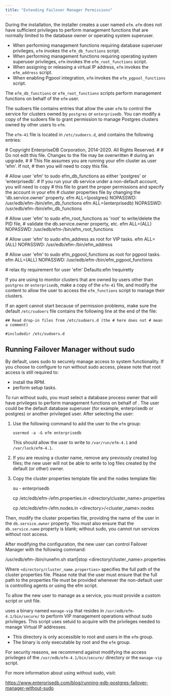 ```yaml
---
title: "Extending Failover Manager Permissions"
---
```


<div id="extending_efm_permissions" class="registered_link"></div>


During the installation, the installer creates a user named `efm`. `efm` does not have sufficient privileges to perform management functions that are normally limited to the database owner or operating system superuser.

-   When performing management functions requiring database superuser privileges, `efm` invokes the `efm_db_functions` script.
-   When performing management functions requiring operating system superuser privileges, `efm` invokes the `efm_root_functions` script.
-   When assigning or releasing a virtual IP address, `efm` invokes the `efm_address` script.
-   When enabling Pgpool integration, `efm` invokes the `efm_pgpool_functions` script.

The `efm_db_functions` or `efm_root_functions` scripts perform management functions on behalf of the `efm` user.

The sudoers file contains entries that allow the user `efm` to control the service for clusters owned by `postgres` or `enterprisedb`. You can modify a copy of the sudoers file to grant permission to manage Postgres clusters owned by other users to `efm`.

The `efm-41` file is located in `/etc/sudoers.d`, and contains the following entries:

<div class="parsed-literal">

\# Copyright EnterpriseDB Corporation, 2014-2020. All Rights Reserved. \# \# Do not edit this file. Changes to the file may be overwritten \# during an upgrade. \# \# This file assumes you are running your efm cluster as user 'efm'. If not, \# then you will need to copy this file.

\# Allow user 'efm' to sudo efm\_db\_functions as either 'postgres' or 'enterprisedb'. \# If you run your db service under a non-default account, you will need to copy \# this file to grant the proper permissions and specify the account in your efm \# cluster properties file by changing the 'db.service.owner' property. efm ALL=(postgres) NOPASSWD: /usr/edb/efm-/bin/efm\_db\_functions efm ALL=(enterprisedb) NOPASSWD: /usr/edb/efm-/bin/efm\_db\_functions

\# Allow user 'efm' to sudo efm\_root\_functions as 'root' to write/delete the PID file, \# validate the db.service.owner property, etc. efm ALL=(ALL) NOPASSWD: /usr/edb/efm-/bin/efm\_root\_functions

\# Allow user 'efm' to sudo efm\_address as root for VIP tasks. efm ALL=(ALL) NOPASSWD: /usr/edb/efm-/bin/efm\_address

\# Allow user 'efm' to sudo efm\_pgpool\_functions as root for pgpool tasks. efm ALL=(ALL) NOPASSWD: /usr/edb/efm-/bin/efm\_pgpool\_functions

\# relax tty requirement for user 'efm' Defaults:efm !requiretty

</div>

If you are using to monitor clusters that are owned by users other than `postgres` or `enterprisedb`, make a copy of the `efm-41` file, and modify the content to allow the user to access the `efm_functions` script to manage their clusters.

If an agent cannot start because of permission problems, make sure the default `/etc/sudoers` file contains the following line at the end of the file:

`## Read drop-in files from /etc/sudoers.d (the # here does not # mean a comment)`

`#includedir /etc/sudoers.d`

<div id="running_efm_without_sudo" class="registered_link"></div>

## Running Failover Manager without sudo

By default, uses sudo to securely manage access to system functionality. If you choose to configure to run without sudo access, please note that root access is still required to:

-   install the RPM.
-   perform setup tasks.

To run without sudo, you must select a database process owner that will have privileges to perform management functions on behalf of . The user could be the default database superuser (for example, enterprisedb or postgres) or another privileged user. After selecting the user:

1.  Use the following command to add the user to the `efm` group:

    `usermod -a -G efm enterprisedb`

    This should allow the user to write to `/var/run/efm-4.1` and `/var/lock/efm-4.1`.

2.  If you are reusing a cluster name, remove any previously created log files; the new user will not be able to write to log files created by the default (or other) owner.

3.  Copy the cluster properties template file and the nodes template file:

    <div class="parsed-literal">

    su - enterprisedb

    cp /etc/edb/efm-/efm.properties.in &lt;directory/cluster\_name&gt;.properties

    cp /etc/edb/efm-/efm.nodes.in &lt;directory&gt;/&lt;cluster\_name&gt;.nodes

    </div>

Then, modify the cluster properties file, providing the name of the user in the `db.service.owner` property. You must also ensure that the `db.service.name` property is blank; without sudo, you cannot run services without root access.

After modifying the configuration, the new user can control Failover Manager with the following command:

<div class="parsed-literal">

/usr/edb/efm-/bin/runefm.sh start\|stop &lt;directory/cluster\_name&gt;.properties

</div>

Where `<directory/cluster_name.properties>` specifies the full path of the cluster properties file. Please note that the user must ensure that the full path to the properties file must be provided whenever the non-default user is controlling agents or using the efm script.

To allow the new user to manage as a service, you must provide a custom script or unit file.

uses a binary named `manage-vip` that resides in `/usr/edb/efm-4.1/bin/secure/` to perform VIP management operations without sudo privileges. This script uses setuid to acquire with the privileges needed to manage Virtual IP addresses.

-   This directory is only accessible to root and users in the `efm` group.
-   The binary is only executable by root and the `efm` group.

For security reasons, we recommend against modifying the access privileges of the `/usr/edb/efm-4.1/bin/secure/` directory or the `manage-vip` script.

For more information about using without sudo, visit:

<https://www.enterprisedb.com/blog/running-edb-postgres-failover-manager-without-sudo>

